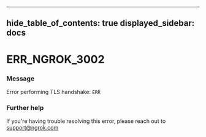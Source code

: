 

---
hide_table_of_contents: true
displayed_sidebar: docs
---


# ERR_NGROK_3002

### Message
Error performing TLS handshake: `ERR`

<ErrorDetails error="err_ngrok_3002" />



### Further help
If you're having trouble resolving this error, please reach out to [support@ngrok.com](mailto:support@ngrok.com?subject=Help%20with%20ERR_NGROK_3002)

